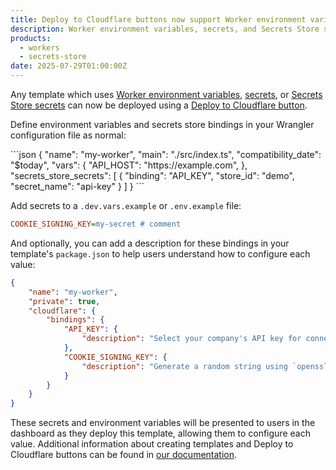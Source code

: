 ```yaml
---
title: Deploy to Cloudflare buttons now support Worker environment variables, secrets, and Secrets Store secrets
description: Worker environment variables, secrets, and Secrets Store secrets can now be used in Workers templates
products:
  - workers
  - secrets-store
date: 2025-07-29T01:00:00Z
---
```



Any template which uses [Worker environment variables](/workers/configuration/environment-variables/), [secrets](/workers/configuration/secrets/), or [Secrets Store secrets](/secrets-store/) can now be deployed using a [Deploy to Cloudflare button](/workers/platform/deploy-buttons/).

Define environment variables and secrets store bindings in your Wrangler configuration file as normal:

<WranglerConfig>
```json
{
  "name": "my-worker",
  "main": "./src/index.ts",
	"compatibility_date": "$today",
  "vars": {
    "API_HOST": "https://example.com",
  },
	"secrets_store_secrets": [
		{
			"binding": "API_KEY",
			"store_id": "demo",
			"secret_name": "api-key"
		}
	]
}
```
</WranglerConfig>

Add secrets to a `.dev.vars.example` or `.env.example` file:

```ini title=".dev.vars.example"
COOKIE_SIGNING_KEY=my-secret # comment
```

And optionally, you can add a description for these bindings in your template's `package.json` to help users understand how to configure each value:

```json title="package.json"
{
	"name": "my-worker",
	"private": true,
	"cloudflare": {
		"bindings": {
			"API_KEY": {
				"description": "Select your company's API key for connecting to the example service."
			},
			"COOKIE_SIGNING_KEY": {
				"description": "Generate a random string using `openssl rand -hex 32`."
			}
		}
	}
}
```

These secrets and environment variables will be presented to users in the dashboard as they deploy this template, allowing them to configure each value. Additional information about creating templates and Deploy to Cloudflare buttons can be found in [our documentation](/workers/platform/deploy-buttons/).
